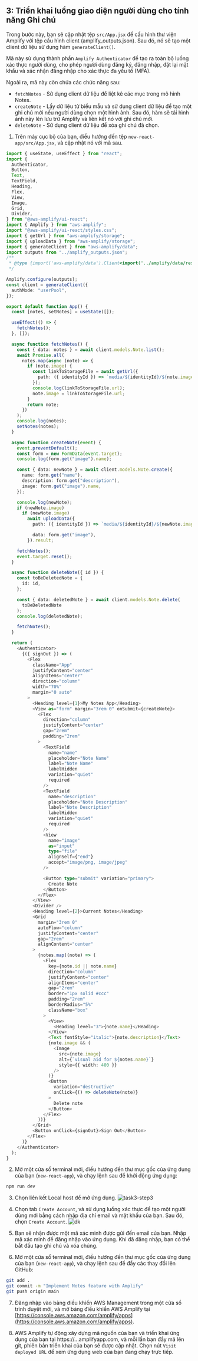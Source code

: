 ## 3: Triển khai luồng giao diện người dùng cho tính năng Ghi chú
Trong bước này, 
bạn sẽ cập nhật tệp `src/App.jsx` để cấu hình thư viện Amplify với tệp cấu hình client (amplify_outputs.json).
 Sau đó, nó sẽ tạo một client dữ liệu sử dụng hàm `generateClient()`.

Mã này sử dụng thành phần `Amplify Authenticator` để tạo ra toàn bộ luồng xác thực người dùng,
 cho phép người dùng đăng ký, đăng nhập, đặt lại mật khẩu và 
 xác nhận đăng nhập cho xác thực đa yếu tố (MFA).

Ngoài ra, mã này còn chứa các chức năng sau:
- `fetchNotes` - Sử dụng client dữ liệu để liệt kê các mục trong mô hình Notes.
- `createNote` - Lấy dữ liệu từ biểu mẫu và sử dụng client dữ liệu để tạo một ghi chú mới nếu người dùng chọn một hình ảnh. Sau đó, hàm sẽ tải hình ảnh này lên lưu trữ Amplify và liên kết nó với ghi chú mới.
- `deleteNote` - Sử dụng client dữ liệu để xóa ghi chú đã chọn.

1. Trên máy cục bộ của bạn, điều hướng đến tệp `new-react-app/src/App.jsx`, và cập nhật nó với mã sau.
```typescript copy
import { useState, useEffect } from "react";
import {
  Authenticator,
  Button,
  Text,
  TextField,
  Heading,
  Flex,
  View,
  Image,
  Grid,
  Divider,
} from "@aws-amplify/ui-react";
import { Amplify } from "aws-amplify";
import "@aws-amplify/ui-react/styles.css";
import { getUrl } from "aws-amplify/storage";
import { uploadData } from "aws-amplify/storage";
import { generateClient } from "aws-amplify/data";
import outputs from "../amplify_outputs.json";
/**
 * @type {import('aws-amplify/data').Client<import('../amplify/data/resource').Schema>}
 */

Amplify.configure(outputs);
const client = generateClient({
  authMode: "userPool",
});

export default function App() {
  const [notes, setNotes] = useState([]);

  useEffect(() => {
    fetchNotes();
  }, []);

  async function fetchNotes() {
    const { data: notes } = await client.models.Note.list();
    await Promise.all(
      notes.map(async (note) => {
        if (note.image) {
          const linkToStorageFile = await getUrl({
            path: ({ identityId }) => `media/${identityId}/${note.image}`,
          });
          console.log(linkToStorageFile.url);
          note.image = linkToStorageFile.url;
        }
        return note;
      })
    );
    console.log(notes);
    setNotes(notes);
  }

  async function createNote(event) {
    event.preventDefault();
    const form = new FormData(event.target);
    console.log(form.get("image").name);

    const { data: newNote } = await client.models.Note.create({
      name: form.get("name"),
      description: form.get("description"),
      image: form.get("image").name,
    });

    console.log(newNote);
    if (newNote.image)
      if (newNote.image)
        await uploadData({
          path: ({ identityId }) => `media/${identityId}/${newNote.image}`,

          data: form.get("image"),
        }).result;

    fetchNotes();
    event.target.reset();
  }

  async function deleteNote({ id }) {
    const toBeDeletedNote = {
      id: id,
    };

    const { data: deletedNote } = await client.models.Note.delete(
      toBeDeletedNote
    );
    console.log(deletedNote);

    fetchNotes();
  }

  return (
    <Authenticator>
      {({ signOut }) => (
        <Flex
          className="App"
          justifyContent="center"
          alignItems="center"
          direction="column"
          width="70%"
          margin="0 auto"
        >
          <Heading level={1}>My Notes App</Heading>
          <View as="form" margin="3rem 0" onSubmit={createNote}>
            <Flex
              direction="column"
              justifyContent="center"
              gap="2rem"
              padding="2rem"
            >
              <TextField
                name="name"
                placeholder="Note Name"
                label="Note Name"
                labelHidden
                variation="quiet"
                required
              />
              <TextField
                name="description"
                placeholder="Note Description"
                label="Note Description"
                labelHidden
                variation="quiet"
                required
              />
              <View
                name="image"
                as="input"
                type="file"
                alignSelf={"end"}
                accept="image/png, image/jpeg"
              />

              <Button type="submit" variation="primary">
                Create Note
              </Button>
            </Flex>
          </View>
          <Divider />
          <Heading level={2}>Current Notes</Heading>
          <Grid
            margin="3rem 0"
            autoFlow="column"
            justifyContent="center"
            gap="2rem"
            alignContent="center"
          >
            {notes.map((note) => (
              <Flex
                key={note.id || note.name}
                direction="column"
                justifyContent="center"
                alignItems="center"
                gap="2rem"
                border="1px solid #ccc"
                padding="2rem"
                borderRadius="5%"
                className="box"
              >
                <View>
                  <Heading level="3">{note.name}</Heading>
                </View>
                <Text fontStyle="italic">{note.description}</Text>
                {note.image && (
                  <Image
                    src={note.image}
                    alt={`visual aid for ${notes.name}`}
                    style={{ width: 400 }}
                  />
                )}
                <Button
                  variation="destructive"
                  onClick={() => deleteNote(note)}
                >
                  Delete note
                </Button>
              </Flex>
            ))}
          </Grid>
          <Button onClick={signOut}>Sign Out</Button>
        </Flex>
      )}
    </Authenticator>
  );
}
```

2. Mở một cửa sổ terminal mới, điều hướng đến thư mục gốc của ứng dụng của bạn (`new-react-app`), và chạy lệnh sau để khởi động ứng dụng:
```bash copy
npm run dev
```

3. Chọn liên kết Local host để mở ứng dụng.
![task3-step3](../../images/task3-step3.png)

4. Chọn tab `Create Account`, và sử dụng luồng xác thực để tạo một người dùng mới bằng cách nhập địa chỉ email và mật khẩu của bạn. Sau đó, chọn `Create Account`.
![dk](../../images/dk.png)

5. Bạn sẽ nhận được một mã xác minh được gửi đến email của bạn. Nhập mã xác minh để đăng nhập vào ứng dụng. Khi đã đăng nhập, bạn có thể bắt đầu tạo ghi chú và xóa chúng.

6. Mở một cửa sổ terminal mới, điều hướng đến thư mục gốc của ứng dụng của bạn (`new-react-app`), và chạy lệnh sau để đẩy các thay đổi lên GitHub:
```bash copy
git add .
git commit -m "Implement Notes feature with Amplify"
git push origin main
```

7. Đăng nhập vào bảng điều khiển AWS Management trong một cửa sổ trình duyệt mới, và mở bảng điều khiển AWS Amplify tại [https://console.aws.amazon.com/amplify/apps](https://console.aws.amazon.com/amplify/apps).

8. AWS Amplify tự động xây dựng mã nguồn của bạn và triển khai ứng dụng của bạn tại https://...amplifyapp.com, và mỗi lần bạn đẩy mã lên git, phiên bản triển khai của bạn sẽ được cập nhật. Chọn nút `Visit deployed URL` để xem ứng dụng web của bạn đang chạy trực tiếp.